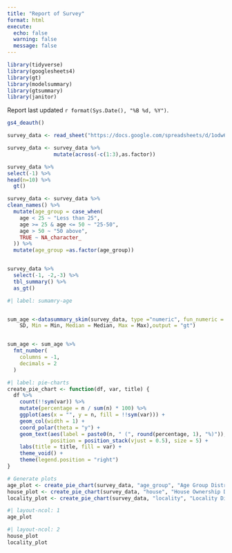 ```yaml
---
title: "Report of Survey"
format: html
execute: 
  echo: false
  warning: false
  message: false
---
```




```r

library(tidyverse)
library(googlesheets4)
library(gt)
library(modelsummary)
library(gtsummary)
library(janitor)
```

Report last updated `r format(Sys.Date(), "%B %d, %Y")`.

```r
gs4_deauth()

survey_data <- read_sheet("https://docs.google.com/spreadsheets/d/1odw6d_0VTGIuN5c0ja3TJYVK9on1LjV2gAFmsgm6VGc/edit?usp=sharing")

survey_data <- survey_data %>%
               mutate(across(-c(1:3),as.factor)) 

survey_data %>%
select(-1) %>%
head(n=10) %>%
  gt() 
```

```r
survey_data <- survey_data %>%
clean_names() %>%
  mutate(age_group = case_when(
    age < 25 ~ "Less than 25",
    age >= 25 & age <= 50 ~ "25-50",
    age > 50 ~ "50 above",
    TRUE ~ NA_character_
  )) %>%
  mutate(age_group =as.factor(age_group))


survey_data %>%
  select(-1, -2,-3) %>%
  tbl_summary() %>%
  as_gt()
```


```r
#| label: sumamry-age


sum_age <-datasummary_skim(survey_data, type ="numeric", fun_numeric = list(N =N,Unique = NUnique,Mean = Mean, SD =
    SD, Min = Min, Median = Median, Max = Max),output = "gt")


sum_age <- sum_age %>%
  fmt_number(
    columns = -1,
    decimals = 2
  )

```

```r
#| label: pie-charts
create_pie_chart <- function(df, var, title) {
  df %>%
    count(!!sym(var)) %>%
    mutate(percentage = n / sum(n) * 100) %>%
    ggplot(aes(x = "", y = n, fill = !!sym(var))) +
    geom_col(width = 1) +
    coord_polar(theta = "y") +
    geom_text(aes(label = paste0(n, " (", round(percentage, 1), "%)")), 
              position = position_stack(vjust = 0.5), size = 5) +
    labs(title = title, fill = var) +
    theme_void() +
    theme(legend.position = "right")
}

# Generate plots
age_plot <- create_pie_chart(survey_data, "age_group", "Age Group Distribution")
house_plot <- create_pie_chart(survey_data, "house", "House Ownership Distribution")
locality_plot <- create_pie_chart(survey_data, "locality", "Locality Distribution")
```


```r
#| layout-ncol: 1
age_plot
```

```r
#| layout-ncol: 2
house_plot
locality_plot
```


